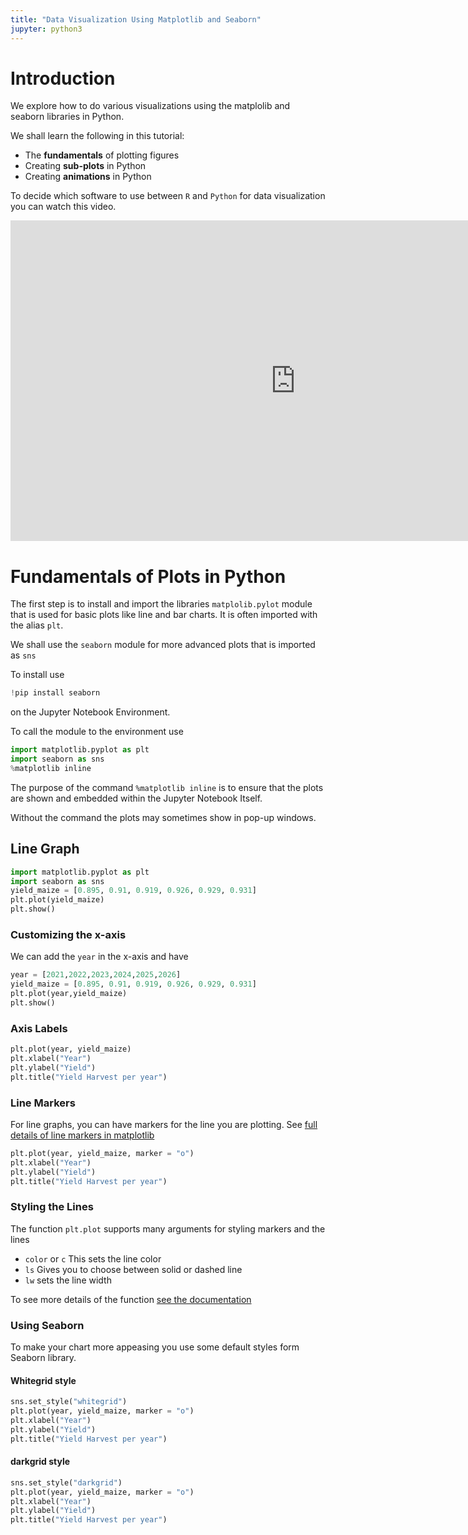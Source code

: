 ```yaml
---
title: "Data Visualization Using Matplotlib and Seaborn"
jupyter: python3
---
```


# Introduction

We explore how to do various visualizations using the matplolib and seaborn libraries in Python.

We shall learn the following in this tutorial:

- The **fundamentals** of plotting figures
- Creating **sub-plots** in Python
- Creating **animations** in Python

To decide which software to use between `R` and `Python` for data visualization you can watch this video.

<div class= "ratio ratio-16x9">
<iframe width="912" height="513" src="https://www.youtube.com/embed/gOYu9k-5ZZg" title="Python vs R for Data Visualization" frameborder="0" allow="accelerometer; autoplay; clipboard-write; encrypted-media; gyroscope; picture-in-picture; web-share" referrerpolicy="strict-origin-when-cross-origin" allowfullscreen></iframe>
</div>

# Fundamentals of Plots in Python

The first step is to install and import the libraries `matplolib.pylot` module that is used for basic plots like line and bar charts. It is often imported with the alias `plt`.

We shall use the `seaborn` module for more advanced plots that is imported as `sns`

To install use

```python
!pip install seaborn
```

on the Jupyter Notebook Environment.

To call the module to the environment use

```python
import matplotlib.pyplot as plt
import seaborn as sns
%matplotlib inline
```

The purpose of the command `%matplotlib inline` is to ensure that the plots are shown and embedded within the Jupyter Notebook Itself.

Without the command the plots may sometimes show in pop-up windows. 

## Line Graph

```python
import matplotlib.pyplot as plt
import seaborn as sns
yield_maize = [0.895, 0.91, 0.919, 0.926, 0.929, 0.931]
plt.plot(yield_maize)
plt.show()
```


### Customizing the x-axis

We can add the `year` in the x-axis and have

```python
year = [2021,2022,2023,2024,2025,2026]
yield_maize = [0.895, 0.91, 0.919, 0.926, 0.929, 0.931]
plt.plot(year,yield_maize)
plt.show()
```

### Axis Labels

```python
plt.plot(year, yield_maize)
plt.xlabel("Year")
plt.ylabel("Yield")
plt.title("Yield Harvest per year")
```

### Line Markers

For line graphs, you can have markers for the line you are plotting. See [full details of line markers in matplotlib](https://matplotlib.org/3.1.1/api/markers_api.html)

```python
plt.plot(year, yield_maize, marker = "o")
plt.xlabel("Year")
plt.ylabel("Yield")
plt.title("Yield Harvest per year")
```

### Styling the Lines

The function `plt.plot` supports many arguments for styling markers and the lines

- `color` or `c` This sets the line color
- `ls` Gives you to choose between solid or dashed line
- `lw` sets the line width

To see more details of the function [see the documentation](https://matplotlib.org/stable/api/_as_gen/matplotlib.pyplot.plot.html)


### Using Seaborn 

To make your chart more appeasing you use some default styles form Seaborn library.

#### Whitegrid style

```python
sns.set_style("whitegrid")
plt.plot(year, yield_maize, marker = "o")
plt.xlabel("Year")
plt.ylabel("Yield")
plt.title("Yield Harvest per year")
```


#### darkgrid style

```python
sns.set_style("darkgrid")
plt.plot(year, yield_maize, marker = "o")
plt.xlabel("Year")
plt.ylabel("Yield")
plt.title("Yield Harvest per year")
```
